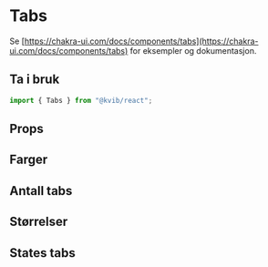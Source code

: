 
<Meta of={TabsStories} />

# Tabs

Se [https://chakra-ui.com/docs/components/tabs](https://chakra-ui.com/docs/components/tabs) for eksempler og dokumentasjon.

## Ta i bruk

```jsx
import { Tabs } from "@kvib/react";
```

## Props

<Canvas of={TabsStories.Tabs} />
<Controls of={TabsStories.Tabs} />

## Farger

<Canvas of={TabsStories.TabsColors} />

## Antall tabs

<Canvas of={TabsStories.TabsNumber} />

## Størrelser

<Canvas of={TabsStories.TabsSizes} />

## States tabs

<Canvas of={TabsStories.TabsStates} />
